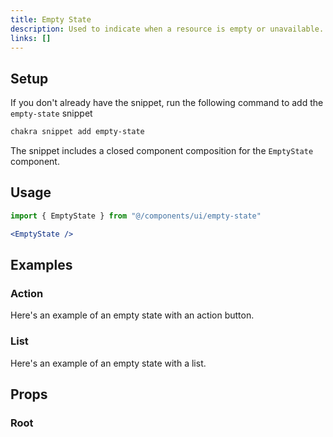 ```yaml
---
title: Empty State
description: Used to indicate when a resource is empty or unavailable.
links: []
---
```


<ExampleTabs name="empty-state-basic" />

## Setup

If you don't already have the snippet, run the following command to add the
`empty-state` snippet

```sh
chakra snippet add empty-state
```

The snippet includes a closed component composition for the `EmptyState`
component.

## Usage

```jsx
import { EmptyState } from "@/components/ui/empty-state"
```

```jsx
<EmptyState />
```

## Examples

### Action

Here's an example of an empty state with an action button.

<ExampleTabs name="empty-state-with-action" />

### List

Here's an example of an empty state with a list.

<ExampleTabs name="empty-state-with-list" />

## Props

### Root

<PropTable component="EmptyState" part="Root" />
